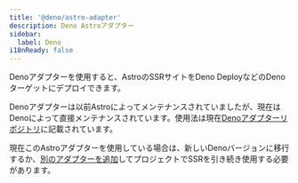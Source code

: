 ```yaml
---
title: '@deno/astro-adapter'
description: Deno Astroアダプター
sidebar:
  label: Deno
i18nReady: false
---
```


Denoアダプターを使用すると、AstroのSSRサイトをDeno DeployなどのDenoターゲットにデプロイできます。

Denoアダプターは以前Astroによってメンテナンスされていましたが、現在はDenoによって直接メンテナンスされています。使用法は現在[Denoアダプターリポジトリ](https://github.com/denoland/deno-astro-adapter)に記載されています。

現在このAstroアダプターを使用している場合は、新しいDenoバージョンに移行するか、[別のアダプターを追加](/ja/guides/on-demand-rendering/)してプロジェクトでSSRを引き続き使用する必要があります。
